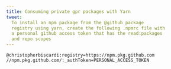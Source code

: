 ```yaml
---
title: Consuming private gpr packages with Yarn
tweet:
  To install an npm package from the @github package
  registry using yarn, create the following .npmrc file with
  a personal github access token that has the read:packages
  and repo scopes
---
```


```
@christopherbiscardi:registry=https://npm.pkg.github.com
//npm.pkg.github.com/:_authToken=PERSONAL_ACCESS_TOKEN
```
